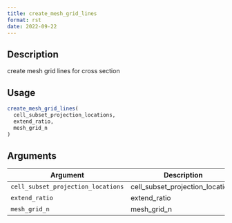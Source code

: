 ```yaml
--- 
title: create_mesh_grid_lines 
format: rst 
date: 2022-09-22 
--- 
```


## Description

create mesh grid lines for cross section


## Usage

```r
create_mesh_grid_lines(
  cell_subset_projection_locations,
  extend_ratio,
  mesh_grid_n
)
```


## Arguments

Argument      |Description
------------- |----------------
`cell_subset_projection_locations`     |     cell_subset_projection_locations
`extend_ratio`     |     extend_ratio
`mesh_grid_n`     |     mesh_grid_n


